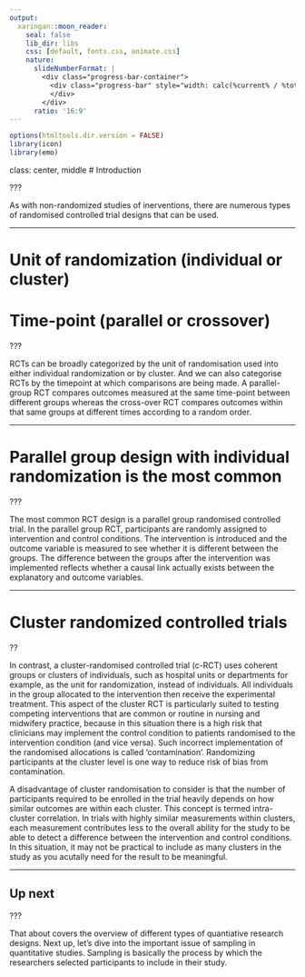 ```yaml
---
output:
  xaringan::moon_reader:
    seal: false
    lib_dir: libs
    css: [default, fonts.css, animate.css]
    nature:
      slideNumberFormat: |
        <div class="progress-bar-container">
          <div class="progress-bar" style="width: calc(%current% / %total% * 100%);">
          </div>
        </div>
      ratio: '16:9'
---
```


```r
options(htmltools.dir.version = FALSE)
library(icon)
library(emo)
```

class: center, middle
# Introduction

???

As with non-randomized studies of inerventions, there are numerous types of randomised controlled trial designs that can be used. 

---

# Unit of randomization (individual or cluster)

# Time-point (parallel or crossover)

???

RCTs can be broadly categorized by the unit of randomisation used into either individual randomization or by cluster. And we can also categorise RCTs by the timepoint at which comparisons are being made. A parallel-group RCT compares outcomes measured at the same time-point between different groups whereas the cross-over RCT compares outcomes within that same groups at different times according to a random order.


---

# Parallel group design with individual randomization is the most common

???

The most common RCT design is a parallel group randomised controlled trial. In the parallel group RCT, participants are randomly assigned to intervention and control conditions. The intervention is introduced and the outcome variable is measured to see whether it is different between the groups. The difference between the groups after the intervention was implemented reflects whether a causal link actually exists between the explanatory and outcome variables.

---

# Cluster randomized controlled trials


??

In contrast, a cluster-randomised controlled trial (c-RCT) uses coherent groups or clusters of individuals, such as hospital units or departments for example, as the unit for randomization, instead of individuals. All individuals in the group allocated to the intervention then receive the experimental treatment. This aspect of the cluster RCT is particularly suited to testing competing interventions that are common or routine in nursing and midwifery practice, because in this situation there is a high risk that clinicians may implement the control condition to patients randomised to the intervention condition (and vice versa). Such incorrect implementation of the randomised allocations is called ‘contamination’. Randomizing participants at the cluster level is one way to reduce risk of bias from contamination.


A disadvantage of cluster randomisation to consider is that the number of participants required to be enrolled in the trial heavily depends on how similar outcomes are within each cluster. This  concept is termed intra-cluster correlation. In trials with highly similar measurements within clusters, each measurement contributes less to the overall ability for the study to be able to detect a difference between the intervention and control conditions. In this situation, it may not be practical to include as many clusters in the study as you acutally need for the result to be meaningful.


---


## Up next


???

That about covers the overview of different types of quantiative research designs. Next up, let's dive into the important issue of sampling in quantitative studies. Sampling is basically the process by which the researchers selected participants to include in their study.


